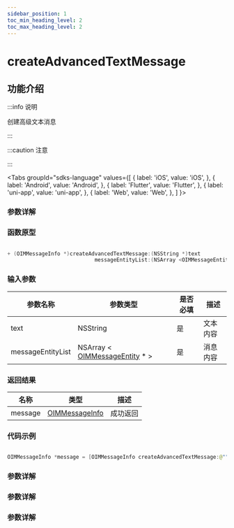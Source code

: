 ```yaml
---
sidebar_position: 1
toc_min_heading_level: 2
toc_max_heading_level: 2
---
```


# createAdvancedTextMessage

## 功能介绍

:::info 说明

创建高级文本消息

:::

:::caution 注意

:::

<Tabs
groupId="sdks-language"
values={[
{ label: 'iOS', value: 'iOS', },
{ label: 'Android', value: 'Android', },
{ label: 'Flutter', value: 'Flutter', },
{ label: 'uni-app', value: 'uni-app', },
{ label: 'Web', value: 'Web', },
]
}>

<TabItem value="Flutter">

### 参数详解

</TabItem>

<TabItem value="iOS">

### 函数原型

```swift showLineNumbers

+ (OIMMessageInfo *)createAdvancedTextMessage:(NSString *)text
                            messageEntityList:(NSArray <OIMMessageEntity *> *)messageEntityList;

```

### 输入参数

| 参数名称          | 参数类型                                                                     | 是否必填 | 描述     |
| ----------------- | ---------------------------------------------------------------------------- | -------- | -------- |
| text              | NSString                                                                     | 是       | 文本内容 |
| messageEntityList | NSArray < [OIMMessageEntity](docs/sdks/Class/Message/MessageEntity.mdx) \* > | 是       | 消息内容 |

### 返回结果

| 名称    | 类型                                                      | 描述     |
| ------- | --------------------------------------------------------- | -------- |
| message | [OIMMessageInfo](docs/sdks/Class/Message/MessageInfo.mdx) | 成功返回 |

### 代码示例

```swift showLineNumbers

OIMMessageInfo *message = [OIMMessageInfo createAdvancedTextMessage:@"" data:@[]];

```

</TabItem>

<TabItem value="Android">

### 参数详解

</TabItem>

<TabItem value="Web">

### 参数详解

</TabItem>

<TabItem value="uni-app">

### 参数详解

</TabItem>

</Tabs>

